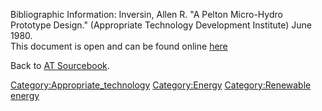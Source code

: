 Bibliographic Information: Inversin, Allen R. "A Pelton Micro-Hydro Prototype Design." (Appropriate Technology Development Institute) June 1980. <br>

This document is open and can be found online [http://www.fastonline.org/CD3WD_40/JF/JF_VE/BIG/22-521.pdf here]

Back to [[AT Sourcebook]].
[[Category:Appropriate_technology]]
[[Category:Energy]]
[[Category:Renewable energy]]